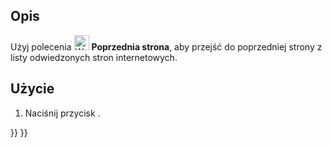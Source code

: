 <languages/>

{{Docnav/pl
|[[Web_OpenWebsite/pl|Otwórz witrynę]]
|[[Web_BrowserNext/pl|Następna strona]]
|[[Web_Workbench/pl|środowisko pracy Web]]
|IconL=Web_OpenWebsite.svg
|IconR=Web_BrowserNext.svg
|IconC=Workbench_Web.svg
}}

{{GuiCommand/pl
|Name=Web BrowserBack
|Name/pl=Web: Poprzednia strona
|MenuLocation=
|Workbenches=[[Web_Workbench/pl|Web]], [[Start_Workbench/pl|Start]]
|SeeAlso=
}}

<span id="Description"></span>
==Opis==

Użyj polecenia [[Image:Web_BrowserBack.svg|24px]] '''Poprzednia strona''', aby przejść do poprzedniej strony z listy odwiedzonych stron internetowych.

<span id="Usage"></span>
==Użycie==

# Naciśnij przycisk {{Button|[[Image:Web_BrowserBack.svg|16px]] '''Poprzednia strona'''}}.


{{Docnav/pl
|[[Web_OpenWebsite/pl|Otwórz witrynę]]
|[[Web_BrowserNext/pl|Następna strona]]
|[[Web_Workbench/pl|środowisko pracy Web]]
|IconL=Web_OpenWebsite.svg
|IconR=Web_BrowserNext.svg
|IconC=Workbench_Web.svg
}}

{{Web Tools navi{{#translation:}}}}
{{Userdocnavi{{#translation:}}}}